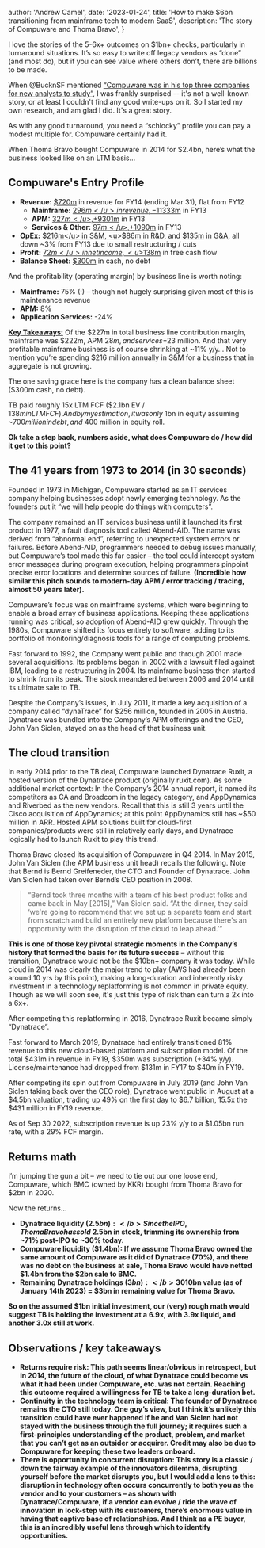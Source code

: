 
  author: 'Andrew Camel',
  date: '2023-01-24',
  title: 'How to make $6bn transitioning from mainframe tech to modern SaaS',
  description:
    'The story of Compuware and Thoma Bravo',
}


I love the stories of the 5-6x+ outcomes on $1bn+ checks, particularly in turnaround situations. It’s so easy to write off legacy vendors as “done” (and most do), but if you can see value where others don’t, there are billions to be made.

When @BucknSF mentioned [“Compuware was in his top three companies for new analysts to study”](https://twitter.com/patrick_oshag/status/1613885888349577216), I was frankly surprised -- it's not a well-known story, or at least I couldn't find any good write-ups on it. So I started my own research, and am glad I did. It's a great story.

As with any good turnaround, you need a “schlocky” profile you can pay a modest multiple for. Compuware certainly had it.

When Thoma Bravo bought Compuware in 2014 for $2.4bn, here’s what the business looked like on an LTM basis...

## Compuware's Entry Profile

* <b>Revenue:</b> <u>$720m</u> in revenue for FY14 (ending Mar 31), flat from FY12
  * <b>Mainframe:</b> <u>$296m</u> in revenue, -11% y/y from <u>$333m</u> in FY13
  * <b>APM:</b> <u>$327m</u>, +9% from <u>$301m</u> in FY13
  * <b>Services & Other:</b> <u>$97m</u>, +10% from <u>$90m</u> in FY13
* <b>OpEx:</b> <u>$216m</u> in S&M, <u>$86m</u> in R&D, and <u>$135m</u> in G&A, all down ~3% from FY13 due to small restructuring / cuts
* <b>Profit:</b> <u>$72m</u> in net income, <u>$138m</u> in free cash flow
* <b>Balance Sheet:</b> <u>$300m</u> in cash, no debt

And the profitability (operating margin) by business line is worth noting:
* <b>Mainframe:</b> 75% (!) – though not hugely surprising given most of this is maintenance revenue
* <b>APM:</b> 8%
* <b>Application Services:</b> -24%

<b><u>Key Takeaways:</u></b> Of the $227m in total business line contribution margin, mainframe was $222m, APM $28m, and services -$23 million. And that very profitable mainframe business is of course shrinking at ~11% y/y… Not to mention you’re spending $216 million annually in S&M for a business that in aggregate is not growing.

The one saving grace here is the company has a clean balance sheet ($300m cash, no debt).

TB paid roughly 15x LTM FCF ($2.1bn EV / $138m in LTM FCF). And by my estimation, it was only ~$1bn in equity assuming ~$700 million in debt, and ~$400 million in equity roll.

<b>Ok take a step back, numbers aside, what does Compuware do / how did it get to this point?</b>

## The 41 years from 1973 to 2014 (in 30 seconds)

Founded in 1973 in Michigan, Compuware started as an IT services company helping businesses adopt newly emerging technology. As the founders put it “we will help people do things with computers”.

The company remained an IT services business until it launched its first product in 1977, a fault diagnosis tool called Abend-AID. The name was derived from “abnormal end”, referring to unexpected system errors or failures. Before Abend-AID, programmers needed to debug issues manually, but Compuware’s tool made this far easier – the tool could intercept system error messages during program execution, helping programmers pinpoint precise error locations and determine sources of failure. <b>(Incredible how similar this pitch sounds to modern-day APM / error tracking / tracing, almost 50 years later).</b>

Compuware’s focus was on mainframe systems, which were beginning to enable a broad array of business applications. Keeping these applications running was critical, so adoption of Abend-AID grew quickly. Through the 1980s, Compuware shifted its focus entirely to software, adding to its portfolio of monitoring/diagnosis tools for a range of computing problems.

Fast forward to 1992, the Company went public and through 2001 made several acquisitions. Its problems began in 2002 with a lawsuit filed against IBM, leading to a restructuring in 2004. Its mainframe business then started to shrink from its peak. The stock meandered between 2006 and 2014 until its ultimate sale to TB.

Despite the Company’s issues, in July 2011, it made a key acquisition of a company called “dynaTrace” for $256 million, founded in 2005 in Austria. Dynatrace was bundled into the Company’s APM offerings and the CEO, John Van Siclen, stayed on as the head of that business unit.

## The cloud transition

In early 2014 prior to the TB deal, Compuware launched Dynatrace Ruxit, a hosted version of the Dynatrace product (originally ruxit.com). As some additional market context: In the Company’s 2014 annual report, it named its competitors as CA and Broadcom in the legacy category, and AppDynamics and Riverbed as the new vendors. Recall that this is still 3 years until the Cisco acquisition of AppDynamics; at this point AppDynamics still has ~$50 million in ARR. Hosted APM solutions built for cloud-first companies/products were still in relatively early days, and Dynatrace logically had to launch Ruxit to play this trend.

Thoma Bravo closed its acquisition of Compuware in Q4 2014. In May 2015, John Van Siclen (the APM business unit head) recalls the following. Note that Bernd is Bernd Greifeneder, the CTO and Founder of Dynatrace. John Van Siclen had taken over Bernd’s CEO position in 2008.

<blockquote>“Bernd took three months with a team of his best product folks and came back in May [2015],” Van Siclen said. “At the dinner, they said ‘we're going to recommend that we set up a separate team and start from scratch and build an entirely new platform because there's an opportunity with the disruption of the cloud to leap ahead.’”</blockquote>

<b>This is one of those key pivotal strategic moments in the Company’s history that formed the basis for its future success</b> – without this transition, Dynatrace would not be the $10bn+ company it was today. While cloud in 2014 was clearly the major trend to play (AWS had already been around 10 yrs by this point), making a long-duration and inherently risky investment in a technology replatforming is not common in private equity. Though as we will soon see, it's just this type of risk than can turn a 2x into a 6x+.

After competing this replatforming in 2016, Dynatrace Ruxit became simply “Dynatrace”.

Fast forward to March 2019, Dynatrace had entirely transitioned 81% revenue to this new cloud-based platform and subscription model. Of the total $431m in revenue in FY19, $350m was subscription (+34% y/y). License/maintenance had dropped from $131m in FY17 to $40m in FY19.

After competing its spin out from Compuware in July 2019 (and John Van Siclen taking back over the CEO role), Dynatrace went public in August at a $4.5bn valuation, trading up 49% on the first day to $6.7 billion, 15.5x the $431 million in FY19 revenue.

As of Sep 30 2022, subscription revenue is up 23% y/y to a $1.05bn run rate, with a 29% FCF margin.

## Returns math

I’m jumping the gun a bit – we need to tie out our one loose end, Compuware, which BMC (owned by KKR) bought from Thoma Bravo for $2bn in 2020.

Now the returns…

* <b>Dynatrace liquidity ($2.5bn):</b> Since the IPO, Thoma Bravo has sold ~$2.5bn in stock, trimming its ownership from ~71% post-IPO to ~30% today.
* <b>Compuware liquidity ($1.4bn):</b> If we assume Thoma Bravo owned the same amount of Compuware as it did of Dynatrace (70%), and there was no debt on the business at sale, Thoma Bravo would have netted $1.4bn from the $2bn sale to BMC.
* <b>Remaining Dynatrace holdings ($3bn):</b> 30% remaining ownership * ~$10bn value (as of January 14th 2023) = $3bn in remaining value for Thoma Bravo.

So on the assumed $1bn initial investment, our (very) rough math would suggest <b>TB is holding the investment at a 6.9x, with 3.9x liquid, and another 3.0x still at work</b>.

## Observations / key takeaways

* <b>Returns require risk:</b> This path seems linear/obvious in retrospect, but in 2014, the future of the cloud, of what Dynatrace could become vs what it had been under Compuware, etc. was not certain. Reaching this outcome required a willingness for TB to take a long-duration bet.
* <b>Continuity in the technology team is critical:</b> The founder of Dynatrace remains the CTO still today. One guy’s view, but I think it’s unlikely this transition could have ever happened if he and Van Siclen had not stayed with the business through the full journey; it requires such a first-principles understanding of the product, problem, and market that you can’t get as an outsider or acquirer. Credit may also be due to Compuware for keeping these two leaders onboard.
* <b>There is opportunity in concurrent disruption:</b> This story is a classic / down the fairway example of the innovators dilemma, disrupting yourself before the market disrupts you, but I would add a lens to this: <b>disruption in technology often occurs concurrently to both you as the vendor and to your customers</b> – as shown with Dynatrace/Compuware, if a vendor can evolve / ride the wave of innovation in lock-step with its customers, there’s enormous value in having that captive base of relationships. And I think as a PE buyer, this is an incredibly useful lens through which to identify opportunities.